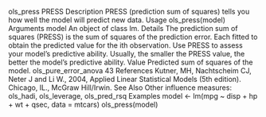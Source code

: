ols_press PRESS
Description
PRESS (prediction sum of squares) tells you how well the model will predict new data.
Usage
ols_press(model)
Arguments
model An object of class lm.
Details
The prediction sum of squares (PRESS) is the sum of squares of the prediction error. Each fitted
to obtain the predicted value for the ith observation. Use PRESS to assess your model’s predictive
ability. Usually, the smaller the PRESS value, the better the model’s predictive ability.
Value
Predicted sum of squares of the model.
ols_pure_error_anova 43
References
Kutner, MH, Nachtscheim CJ, Neter J and Li W., 2004, Applied Linear Statistical Models (5th
edition). Chicago, IL., McGraw Hill/Irwin.
See Also
Other influence measures: ols_hadi, ols_leverage, ols_pred_rsq
Examples
model <- lm(mpg ~ disp + hp + wt + qsec, data = mtcars)
ols_press(model)
